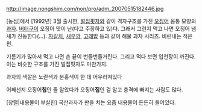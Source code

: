 http://image.nongshim.com/non/pro/adm_20070515182446.jpg

[농심]에서 [1992년] 3월 출시한, [[벌집핏자]]와 같이 격자구조를 가진 [[오징어]] 몸통 모양의 [[과자]]. [[버터]]구이 오징어 맛이 난(다고 주장하고 있)다. 그래서 그런지 먹고 나면 오징어 냄새가 진동한다(...). [[자갈치]], [[새우깡]], [[고래밥]] 등과 같이 해물 과자 시리즈. 비린내는 적은편.

기름기가 많아서 먹고 나면 손 끝이 번들번들거린다. 그리고 먹다 보면 입천장이 까진다. 이는 비슷한 구조를 가진 벌집핏자도 마찬가지.

과자의 색깔은 노란색과 분홍색이 한 데 어우러져있다

어째선지 오징어'''칩'''인 줄 알았다가 오징어'''집'''인 걸 알고 충격에 빠지는 사람도 많다.

[창렬|내용물이 부실한] 국산과자가 판을 치는 요즘 내용물이 든든히 들어있다.
